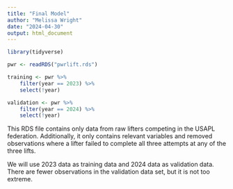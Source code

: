 ---
title: "Final Model"
author: "Melissa Wright"
date: "2024-04-30"
output: html_document
---

```{r setup, include=FALSE}
library(tidyverse)
```

```{r}
pwr <- readRDS("pwrlift.rds")

training <- pwr %>%
    filter(year == 2023) %>%
    select(!year)

validation <- pwr %>%
    filter(year == 2024) %>%
    select(!year)
```

This RDS file contains only data from raw lifters competing in the USAPL federation. Additionally, it only contains relevant variables and removed observations where a lifter failed to complete all three attempts at any of the three lifts.

We will use 2023 data as training data and 2024 data as validation data. There are fewer observations in the validation data set, but it is not too extreme. 



